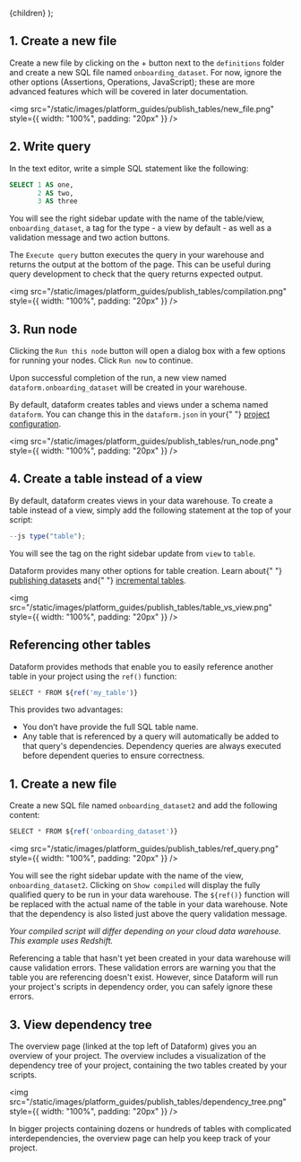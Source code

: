 
  <Documentation title="Publishing tables">{children}</Documentation>
);

## 1. Create a new file

Create a new file by clicking on the + button next to the `definitions` folder and create a new SQL file named `onboarding_dataset`.
For now, ignore the other options (Assertions, Operations, JavaScript); these are more advanced features which will be covered in later documentation.

<img
  src="/static/images/platform_guides/publish_tables/new_file.png"
  style={{ width: "100%", padding: "20px" }}
/>

## 2. Write query

In the text editor, write a simple SQL statement like the following:

```sql
SELECT 1 AS one,
       2 AS two,
       3 AS three
```

You will see the right sidebar update with the name of the table/view, `onboarding_dataset`, a tag for the type - a view by default - as well as a validation message and two action buttons.

The `Execute query` button executes the query in your warehouse and returns the output at the bottom of the page. This can be useful during query development to check that the query returns expected output.

<img
  src="/static/images/platform_guides/publish_tables/compilation.png"
  style={{ width: "100%", padding: "20px" }}
/>

## 3. Run node

Clicking the `Run this node` button will open a dialog box with a few options for running your nodes. Click `Run now` to continue.

Upon successful completion of the run, a new view named `dataform.onboarding_dataset` will be created in your warehouse.

<div className="pt-callout pt-icon-info-sign pt-intent-primary" markdown="1">
  By default, dataform creates tables and views under a schema named <code>dataform</code>. You can
  change this in the <code>dataform.json</code> in your{" "}
  <a href="../guides/configuration">project configuration</a>.
</div>

<img
  src="/static/images/platform_guides/publish_tables/run_node.png"
  style={{ width: "100%", padding: "20px" }}
/>

## 4. Create a table instead of a view

By default, dataform creates views in your data warehouse. To create a table instead of a view, simply add the following statement at the top of your script:

```js
--js type("table");
```

You will see the tag on the right sidebar update from `view` to `table`.

<div className="pt-callout pt-icon-info-sign pt-intent-none" markdown="1">
  Dataform provides many other options for table creation. Learn about{" "}
  <a href="../guides/tables">publishing datasets</a> and{" "}
  <a href="../guides/incremental-tables">incremental tables</a>.
</div>

<img
  src="/static/images/platform_guides/publish_tables/table_vs_view.png"
  style={{ width: "100%", padding: "20px" }}
/>

## Referencing other tables

Dataform provides methods that enable you to easily reference another table in your project using the `ref()` function:

```js
SELECT * FROM ${ref('my_table')}
```

This provides two advantages:

- You don’t have provide the full SQL table name.
- Any table that is referenced by a query will automatically be added to that query's dependencies. Dependency queries are always executed before dependent queries to ensure correctness.

## 1. Create a new file

Create a new SQL file named `onboarding_dataset2` and add the following content:

```js
SELECT * FROM ${ref('onboarding_dataset')}
```

<img
  src="/static/images/platform_guides/publish_tables/ref_query.png"
  style={{ width: "100%", padding: "20px" }}
/>

You will see the right sidebar update with the name of the view, `onboarding_dataset2`. Clicking on `Show compiled` will display the fully qualified query to be run in your data warehouse.
The `${ref()}` function will be replaced with the actual name of the table in your data warehouse. Note that the dependency is also listed just above the query validation message.

_*Your compiled script will differ depending on your cloud data warehouse. This example uses Redshift.*_

<div className="pt-callout pt-icon-info-sign pt-intent-warning" markdown="1">
  Referencing a table that hasn't yet been created in your data warehouse will cause validation
  errors. These validation errors are warning you that the table you are referencing doesn't exist.
  However, since Dataform will run your project's scripts in dependency order, you can safely ignore
  these errors.
</div>

## 3. View dependency tree

The overview page (linked at the top left of Dataform) gives you an overview of your project. The overview includes a visualization of the dependency tree of your project, containing the two tables created by your scripts.

<img
  src="/static/images/platform_guides/publish_tables/dependency_tree.png"
  style={{ width: "100%", padding: "20px" }}
/>

In bigger projects containing dozens or hundreds of tables with complicated interdependencies, the overview page can help you keep track of your project.
